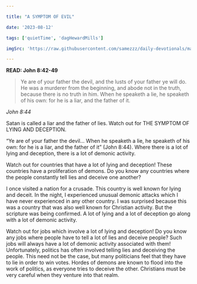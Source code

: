 ```yaml
---

title: "A SYMPTOM OF EVIL"

date: '2023-08-12'

tags: ['quietTime', 'dagHewardMills']

imgSrc: 'https://raw.githubusercontent.com/samezzz/daily-devotionals/main/images/bishop-dag.jpg'

---
```


**READ: John 8:42-49**

>Ye are of your father the devil, and the lusts of your father ye will do. He was a murderer from the beginning, and abode not in the truth, because there is no truth in him. When he speaketh a lie, he speaketh of his own: for he is a liar, and the father of it. 

*John 8:44*

Satan is called a liar and the father of lies. Watch out for THE SYMPTOM OF LYING AND DECEPTION. 

“Ye are of your father the devil... When he speaketh a lie, he speaketh of his own: for he is a liar, and the father of it” (John 8:44). Where there is a lot of lying and deception, there is a lot of demonic activity.

Watch out for countries that have a lot of lying and deception! These countries have a proliferation of demons. Do you know any countries where the people constantly tell lies and deceive one another? 

I once visited a nation for a crusade. This country is well known for lying and deceit. In the night, I experienced unusual demonic attacks which I have never experienced in any other country. I was surprised because this was a country that was also well known for Christian activity. But the scripture was being confirmed. A lot of lying and a lot of deception go along with a lot of demonic activity. 

Watch out for jobs which involve a lot of lying and deception! Do you know any jobs where people have to tell a lot of lies and deceive people? Such jobs will always have a lot of demonic activity associated with them! Unfortunately, politics has often involved telling lies and deceiving the people. This need not be the case, but many politicians feel that they have to lie in order to win votes. Hordes of demons are known to flood into the work of politics, as everyone tries to deceive the other. Christians must be very careful when they venture into that realm. 
